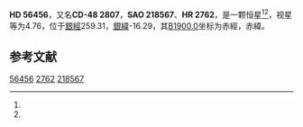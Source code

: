 {{Starbox begin
| name = HD 56456
}}
{{Starbox observe
| epoch = [[J2000.0|J2000.0]]
| constell = {{星座名待查}}<ref name=SIMBAD>{{cite web
 | url=http://simbad.u-strasbg.fr/simbad/sim-id?Ident=HR+2762
 | title =Pulsating variable Star
 | publisher=Centre de Données astronomiques de Strasbourg
 | work=SIMBAD
 | accessdate=2012-07-13}}</ref><ref name=DATA>{{cite web
 | url=http://vizier.u-strasbg.fr/viz-bin/VizieR-5?-out.add=.&-source=5050&-corr=PK=HR&-out.max=9999&HR=2762
 | title=VizieR Detailed Page
 | accessdate=2012-07-13
 | archive-date=2016-03-05
 | archive-url=https://web.archive.org/web/20160305024717/http://vizier.u-strasbg.fr/viz-bin/VizieR-5?-out.add=.&-source=5050&-corr=PK=HR&-out.max=9999&HR=2762
 | dead-url=no
 }}</ref>
| 星官 = 
| ra = {{RA|7|14|38.2}}<ref name=SIMBAD /><ref name=DATA />
| dec = {{DEC|-48|16|18}}<ref name=SIMBAD /><ref name=DATA />
| appmag_v = 4.76<ref name=SIMBAD /><ref name=DATA />
}}
{{Starbox character
| class = B8-9V<ref name=SIMBAD /><ref name=DATA />
| b-v = -0.1<ref name=SIMBAD /><ref name=DATA />
| u-b = -0.29<ref name=SIMBAD /><ref name=DATA />
| r-i = -0.08<ref name=SIMBAD /><ref name=DATA />
| variable = 
}}
{{Starbox astrometry
| radial_v = -0.29
| prop_mo_ra = 39
| parallax = 
| p_error = 
}}
{{Starbox catalog
| names =CD-48 2807，[[SAO星表|SAO]] 218567，[[HD星表|HD]] 56456，[[HR星表|HR]] 2762}}
{{Starbox reference |Simbad=HR+2762}}
{{Starbox end}}

'''HD 56456'''，又名'''CD-48 2807'''，'''SAO 218567'''、'''HR 2762'''，是一颗恒星<ref name=SIMBAD /><ref name=DATA />，视星等为4.76，位于[[銀道座標系|銀經]]259.31，[[銀道座標系|銀緯]]-16.29，其[[B1900.0|B1900.0]]坐标为赤經{{RA|7|11|52.6}}，赤緯{{DEC|-48|-16.29|49}}。

== 参考文献 ==
{{reflist}}

{{star-stub}}

[[Category:HD和HDE天體|56456]]
[[Category:HR天體|2762]]
[[Category:SAO天體|218567]]